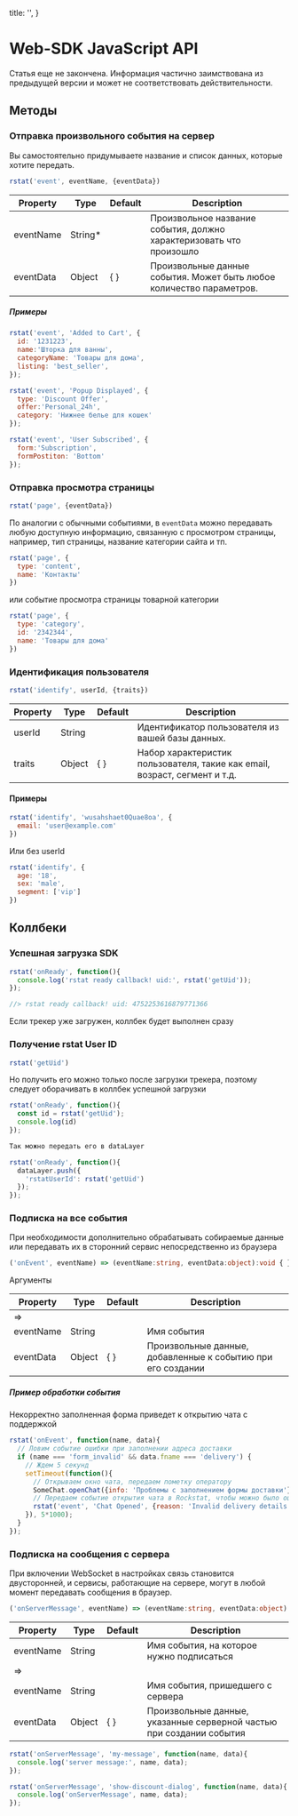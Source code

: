 
  title: '',
}

# Web-SDK JavaScript API

<Alert>
  Статья еще не закончена. Информация частично заимствована из предыдущей версии и может не соответствовать действительности.
</Alert>


## Методы

### Отправка произвольного события на сервер

Вы самостоятельно придумываете название и список данных, которые хотите передать.

```javascript
rstat('event', eventName, {eventData})
```


| Property          |Type       |Default    |Description
|-------------------|-----------|-----------|------------------
| eventName         | String*   |           | Произвольное название события, должно характеризовать что произошло
| eventData         | Object    | { }       | Произвольные данные события. Может быть любое количество параметров.


##### Примеры

```javascript
rstat('event', 'Added to Cart', {
  id: '1231223',
  name:'Шторка для ванны',
  categoryName: 'Товары для дома',
  listing: 'best_seller',
});
```

```javascript
rstat('event', 'Popup Displayed', {
  type: 'Discount Offer',
  offer:'Personal_24h',
  category: 'Нижнее белье для кошек'
});
```

```javascript
rstat('event', 'User Subscribed', {
  form:'Subscription',
  formPostiton: 'Bottom'
});
```

### Отправка просмотра страницы

```javascript
rstat('page', {eventData})
```

По аналогии с обычными событиями, в `eventData` можно передавать любую доступную информацию,
связанную с просмотром страницы, например, тип страницы, название категории сайта и тп.

```javascript
rstat('page', {
  type: 'content',
  name: 'Контакты'
})
```

или событие просмотра страницы товарной категории

```javascript
rstat('page', {
  type: 'category',
  id: '2342344',
  name: 'Товары для дома'
})
```

### Идентификация пользователя

```javascript
rstat('identify', userId, {traits})
```

| Property          |Type       |Default    |Description
|-------------------|-----------|-----------|------------------
| userId            | String    |           | Идентификатор пользователя из вашей базы данных.
| traits            | Object    | { }       | Набор характеристик пользователя, такие как email, возраст, сегмент и т.д.

#### Примеры

```javascript
rstat('identify', 'wusahshaet0Quae8oa', {
  email: 'user@example.com'
})
```
Или без userId

```javascript
rstat('identify', {
  age: '18',
  sex: 'male',
  segment: ['vip']
})
```

## Коллбеки

### Успешная загрузка SDK

```javascript
rstat('onReady', function(){
  console.log('rstat ready callback! uid:', rstat('getUid'));
});

//> rstat ready callback! uid: 4752253616879771366
```
Если трекер уже загружен, коллбек будет выполнен сразу

### Получение rstat User ID

```javascript
rstat('getUid')
```

Но получить его можно только после загрузки трекера, поэтому следует оборачивать в коллбек успешной загрузки

```javascript
rstat('onReady', function(){
  const id = rstat('getUid');
  console.log(id)
});

Так можно передать его в dataLayer

rstat('onReady', function(){
  dataLayer.push({
    'rstatUserId': rstat('getUid')
  });
});
```

### Подписка на все события

При необходимости дополнительно обрабатывать собираемые данные или передавать их в сторонний сервис непосредственно из браузера

```typescript
('onEvent', eventName) => (eventName:string, eventData:object):void { }
```

Аргументы

| Property          |Type       |Default    |Description
|-------------------|-----------|-----------|------------------
| =>                |           |           |
| eventName         | String    |           | Имя события
| eventData         | Object    | { }       | Произвольные данные, добавленные к событию при его создании

##### Пример обработки события

Некорректно заполненная форма приведет к открытию чата с поддержкой

```javascript
rstat('onEvent', function(name, data){
  // Ловим событие ошибки при заполнении адреса доставки
  if (name === 'form_invalid' && data.fname === 'delivery') {
    // Ждем 5 секунд
    setTimeout(function(){
      // Открываем окно чата, передаем пометку оператору
      SomeChat.openChat({info: 'Проблемы с заполнением формы доставки'});
      // Передаем событие открытия чата в Rockstat, чтобы можно было оценить эффективность
      rstat('event', 'Chat Opened', {reason: 'Invalid delivery details'})
    }), 5*1000);
  }
});
```

### Подписка на сообщения с сервера

При включении WebSocket в настройках связь становится двусторонней,
и сервисы, работающие на сервере, могут в любой момент передавать сообщения в браузер.


```typescript
('onServerMessage', eventName) => (eventName:string, eventData:object):void { }
```

| Property          |Type       |Default    |Description
|-------------------|-----------|-----------|------------------
| eventName         | String    |           | Имя события, на которое нужно подписаться
| =>                |           |           |
| eventName         | String    |           | Имя события, пришедшего с сервера
| eventData         | Object    | { }       | Произвольные данные, указанные серверной частью при создании события


```javascript
rstat('onServerMessage', 'my-message', function(name, data){
  console.log('server message:', name, data);
});
```

```javascript
rstat('onServerMessage', 'show-discount-dialog', function(name, data){
  console.log('onServerMessage', name, data);
});
```

